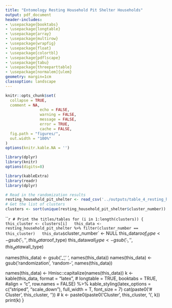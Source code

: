```yaml
---
title: "Entomology Resting Household Pit Shelter Households"
output: pdf_document
header-includes:
- \usepackage{booktabs}
- \usepackage{longtable}
- \usepackage{array}
- \usepackage{multirow}
- \usepackage{wrapfig}
- \usepackage{float}
- \usepackage{colortbl}
- \usepackage{pdflscape}
- \usepackage{tabu}
- \usepackage{threeparttable}
- \usepackage[normalem]{ulem}
geometry: margin=1cm
classoption: landscape
---
```



```r
knitr::opts_chunk$set(
  collapse = TRUE,
  comment = NA, 
               echo = FALSE, 
               warning = FALSE, 
               message = FALSE, 
               error = TRUE, 
               cache = FALSE,
  fig.path = "figures/",
  out.width = "100%"
)
options(knitr.kable.NA = '')
```

```r
library(dplyr)
library(knitr)
options(digits=8)

library(kableExtra)
library(readr)
library(dplyr)
```

```r
# Read in the randomization results
resting_household_pit_shelter <- read_csv('../outputs/table_4_resting_household_pit_shelter.csv')
# Get the list of clusters
clusters <- sort(unique(resting_household_pit_shelter$cluster_number))

```

```r
# Print the titles/tables
for (i in 1:length(clusters)) {
  this_cluster <- clusters[i]
  this_data <- resting_household_pit_shelter %>% filter(cluster_number == this_cluster)
  this_data$`cluster_number` <- NULL
  this_data$roof_type <- gsub('_', ' ', this_data$roof_type)
  this_data$wall_type <- gsub('_', ' ', this_data$wall_type)

  names(this_data) <- gsub('_', ' ', names(this_data))
  names(this_data) <- gsub('randomization', 'random-\nization', names(this_data))

  names(this_data) <- Hmisc::capitalize(names(this_data))
  k <- kable(this_data, format = "latex",
              # longtable = TRUE,
              booktabs = TRUE,
              #align = "c", 
          row.names = FALSE) %>%
      kable_styling(latex_options = c("striped", "scale_down"), full_width = T, 
                    font_size = 7) 
  cat(paste0('# Cluster ', this_cluster, '\n\n'))
  # k <- paste0(paste0('Cluster ', this_cluster, '\\', k))
  print(k)
}
